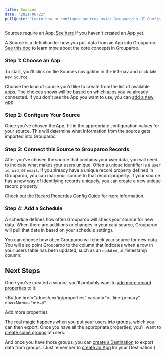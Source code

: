 ```yaml
---
title: Sources
date: "2021-06-22"
pullQuote: "Learn how to configure sources using Grouparoo's UI Config."
---
```


<Alert variant="warning">
  <p className="mb-0">
    Sources require an App. <a href="/docs/config/apps">See here</a> if you
    haven't created an App yet.
  </p>
</Alert>

A Source is a definition for how you pull data from an App into Grouparoo. [See this doc](/docs/getting-started/product-concepts) to learn more about the core concepts in Grouparoo.

### Step 1: Choose an App

To start, you'll click on the Sources navigation in the left-nav and click `Add new Source`.

<ImageInBrowserFrame
  centered
  alt="UI Config: New Source"
  src="/images/docs/guides/config/source--01-add.png"
  width={820}
  height={443}
/>

Choose the kind of source you'd like to create from the list of available apps. The choices shown will be based on which apps you've already connected. If you don't see the App you want to use, you can [add a new App](/docs/config/apps).

<ImageInBrowserFrame
  centered
  alt="UI Config: Choose App"
  src="/images/docs/guides/config/source--02-choose-app.png"
  width={820}
  height={430}
/>

### Step 2: Configure Your Source

Once you've chosen the App, fill in the appropriate configuration values for your source. This will determine what information from the source gets imported into Grouparoo.

<ImageInBrowserFrame
  centered
  alt="UI Config: Configure Source"
  src="/images/docs/guides/config/source--03-configure.png"
  width={820}
  height={439}
/>

### Step 3: Connect this Source to Grouparoo Records

After you've chosen the source that contains your user data, you will need to indicate what makes your users unique. Often a unique identifier is a `user id`, `uid`, or `email`. If you already have a unique record property defined in Grouparoo, you can map your source to that record property. If your source has a new way of identifying records uniquely, you can create a new unique record property.

<ImageInBrowserFrame
  centered
  alt="UI Config: Source Mapping"
  src="/images/docs/guides/config/source--04-mapping.png"
  width={820}
  height={440}
/>

Check out [the Record Properties Config Guide](/docs/config/properties) for more information.

### Step 4: Add a Schedule

A schedule defines how often Grouparoo will check your source for new data. When there are additions or changes in your data source, Grouparoo will pull that data in based on your schedule settings.

You can choose how often Grouparoo will check your source for new data. You will also point Grouparoo to the column that indicates when a row in your users table has been updated, such as an `updated_at` timestamp column.

<ImageInBrowserFrame
  centered
  alt="UI Config: Add Schedule"
  src="/images/docs/guides/config/source--05-schedule.png"
  width={820}
  height={436}
/>

<GeneratedConfigFile
  configDir="sources"
  docPath="/docs/config/code-config/sources"
/>

## Next Steps

Once you've created a source, you'll probably want to [add more record properties](/docs/config/properties) to it.

<Button
  href="/docs/config/properties"
  variant="outline-primary"
  className="mb-4"
>
  Add more properties
</Button>

The real magic happens when you put your users into groups, which you can then export. Once you have all the appropriate properties, you'll want to [create some groups](/docs/config/groups) of users.

And once you have those groups, you can [create a Destination](/docs/config/destinations) to export data from groups. (Just remember to [create an App](/docs/config/apps) for your Destination.)
